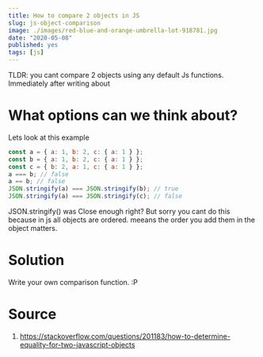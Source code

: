 ```yaml
---
title: How to compare 2 objects in JS
slug: js-object-comparison
image: ./images/red-blue-and-orange-umbrella-lot-918781.jpg
date: "2020-05-08"
published: yes
tags: [js]
---
```



TLDR: you cant compare 2 objects using any default Js functions. Immediately after writing about

# What options can we think about?

Lets look at this example

<CodeDivWrapper>

<Highlight>

```js
const a = { a: 1, b: 2, c: { a: 1 } };
const b = { a: 1, b: 2, c: { a: 1 } };
const c = { b: 2, a: 1, c: { a: 1 } };
a === b; // false
a == b; // false
JSON.stringify(a) === JSON.stringify(b); // true
JSON.stringify(a) === JSON.stringify(c); // false
```

</Highlight>

</CodeDivWrapper>

JSON.stringify() was Close enough right? But sorry you cant do this because in js all objects are ordered. meeans the order you add them in the object matters.

# Solution

Write your own comparison function. :P

# Source

1. https://stackoverflow.com/questions/201183/how-to-determine-equality-for-two-javascript-objects
